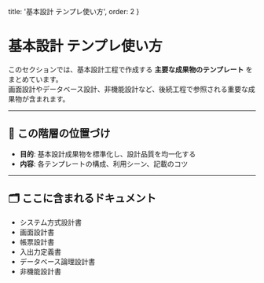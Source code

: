   title: '基本設計 テンプレ使い方', 
  order: 2 
}

# 基本設計 テンプレ使い方

このセクションでは、基本設計工程で作成する **主要な成果物のテンプレート** をまとめています。  
画面設計やデータベース設計、非機能設計など、後続工程で参照される重要な成果物が含まれます。

---

## 📌 この階層の位置づけ 
- **目的**: 基本設計成果物を標準化し、設計品質を均一化する  
- **内容**: 各テンプレートの構成、利用シーン、記載のコツ

---

## 🗂️ ここに含まれるドキュメント
- システム方式設計書
- 画面設計書
- 帳票設計書
- 入出力定義書
- データベース論理設計書
- 非機能設計書
